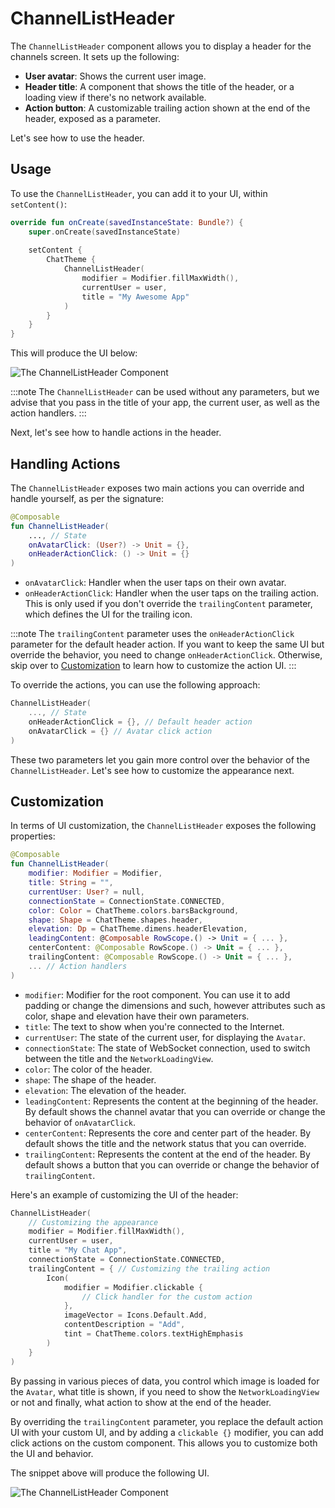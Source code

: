 # ChannelListHeader

The `ChannelListHeader` component allows you to display a header for the channels screen. It sets up the following:

* **User avatar**: Shows the current user image.
* **Header title**: A component that shows the title of the header, or a loading view if there's no network available.
* **Action button**: A customizable trailing action shown at the end of the header, exposed as a parameter.

Let's see how to use the header.

## Usage

To use the `ChannelListHeader`, you can add it to your UI, within `setContent()`:

```kotlin
override fun onCreate(savedInstanceState: Bundle?) {
    super.onCreate(savedInstanceState)
        
    setContent {
        ChatTheme {
            ChannelListHeader(
                modifier = Modifier.fillMaxWidth(),
                currentUser = user,
                title = "My Awesome App"
            )
        }
    }
}
```

This will produce the UI below:

![The ChannelListHeader Component](../../assets/compose_default_channel_list_header_component.png)

:::note 
The `ChannelListHeader` can be used without any parameters, but we advise that you pass in the title of your app, the current user, as well as the action handlers.
:::

Next, let's see how to handle actions in the header.

## Handling Actions

The `ChannelListHeader` exposes two main actions you can override and handle yourself, as per the signature:

```kotlin
@Composable
fun ChannelListHeader(
    ..., // State
    onAvatarClick: (User?) -> Unit = {},
    onHeaderActionClick: () -> Unit = {}
)
```

* `onAvatarClick`: Handler when the user taps on their own avatar.
* `onHeaderActionClick`: Handler when the user taps on the trailing action. This is only used if you don't override the `trailingContent` parameter, which defines the UI for the trailing icon.

:::note
The `trailingContent` parameter uses the `onHeaderActionClick` parameter for the default header action. If you want to keep the same UI but override the behavior, you need to change `onHeaderActionClick`. Otherwise, skip over to [Customization](#customization) to learn how to customize the action UI.
:::

To override the actions, you can use the following approach:

```kotlin
ChannelListHeader(
    ..., // State
    onHeaderActionClick = {}, // Default header action
    onAvatarClick = {} // Avatar click action
)
```

These two parameters let you gain more control over the behavior of the `ChannelListHeader`. Let's see how to customize the appearance next.

## Customization

In terms of UI customization, the `ChannelListHeader` exposes the following properties:

```kotlin
@Composable
fun ChannelListHeader(
    modifier: Modifier = Modifier,
    title: String = "",
    currentUser: User? = null,
    connectionState = ConnectionState.CONNECTED,
    color: Color = ChatTheme.colors.barsBackground,
    shape: Shape = ChatTheme.shapes.header,
    elevation: Dp = ChatTheme.dimens.headerElevation,
    leadingContent: @Composable RowScope.() -> Unit = { ... },
    centerContent: @Composable RowScope.() -> Unit = { ... },
    trailingContent: @Composable RowScope.() -> Unit = { ... },
    ... // Action handlers
)
```

* `modifier`: Modifier for the root component. You can use it to add padding or change the dimensions and such, however attributes such as color, shape and elevation have their own parameters.
* `title`: The text to show when you're connected to the Internet.
* `currentUser`: The state of the current user, for displaying the `Avatar`.
* `connectionState`: The state of WebSocket connection, used to switch between the title and the `NetworkLoadingView`.
* `color`: The color of the header.
* `shape`: The shape of the header.
* `elevation`: The elevation of the header.
* `leadingContent`: Represents the content at the beginning of the header. By default shows the channel avatar that you can override or change the behavior of `onAvatarClick`.
* `centerContent`: Represents the core and center part of the header. By default shows the title and the network status that you can override.
* `trailingContent`: Represents the content at the end of the header. By default shows a button that you can override or change the behavior of `trailingContent`.

Here's an example of customizing the UI of the header:

```kotlin
ChannelListHeader(
    // Customizing the appearance
    modifier = Modifier.fillMaxWidth(),
    currentUser = user,
    title = "My Chat App",
    connectionState = ConnectionState.CONNECTED,
    trailingContent = { // Customizing the trailing action
        Icon(
            modifier = Modifier.clickable {
                // Click handler for the custom action
            },
            imageVector = Icons.Default.Add,
            contentDescription = "Add",
            tint = ChatTheme.colors.textHighEmphasis
        )
    }
)
```

By passing in various pieces of data, you control which image is loaded for the `Avatar`, what title is shown, if you need to show the `NetworkLoadingView` or not and finally, what action to show at the end of the header. 

By overriding the `trailingContent` parameter, you replace the default action UI with your custom UI, and by adding a `clickable {}` modifier, you can add click actions on the custom component. This allows you to customize both the UI and behavior.
 
The snippet above will produce the following UI.

![The ChannelListHeader Component](../../assets/compose_custom_channel_list_header_component.png)

<!-- TODO WIP PAGE You can also choose to build a completely custom header and integrate it with the rest of our components. To learn how to do that, read our Building Custom Screens (../07-guides/05-building-custom-screens.mdx) guide. -->

